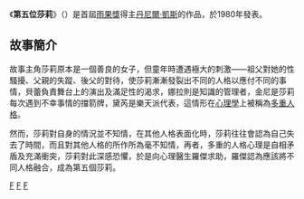 {{多個問題|
{{more plot|time=2017-03-07}}
{{Unreferenced|time=2017-03-07T16:30:47+00:00}}
{{Expand|time=2017-03-07T16:30:47+00:00}}
}}
《'''第五位莎莉'''》（{{lang-en|''The Fifth Sally''}}）是首屆[[雨果獎|雨果獎]]得主[[丹尼爾·凱斯|丹尼爾·凱斯]]的作品，於1980年發表。

==故事簡介==

故事主角莎莉原本是一個善良的女子，但童年時遭遇極大的刺激——祖父對她的性騷擾、父親的失蹤、後父的對待，使莎莉漸漸發裂出不同的人格以應付不同的事情，貝蕾負責舞台上的演出及滿足性的渴求，娜拉則是知識的管理者，金尼是莎莉每次遇到不幸事情的擋箭牌，黛芮是樂天派代表，這情形在[[心理學|心理學]]上被稱為[[多重人格|多重人格]]。

然而，莎莉對自身的情況並不知情，在其他人格表面化時，莎莉往往會認為自己失去了時間，而且對其他人格的所作所為毫不知情，再者，多重的人格心理是自相矛盾及充滿衝突，莎莉對此深感恐懼，於是向心理醫生羅傑求助，羅傑認為應該將不同人格融合，成為第五個莎莉。

[[Category:1980年長篇小說|F]]
[[Category:英语小说|F]]
[[Category:多重人格題材作品|F]]